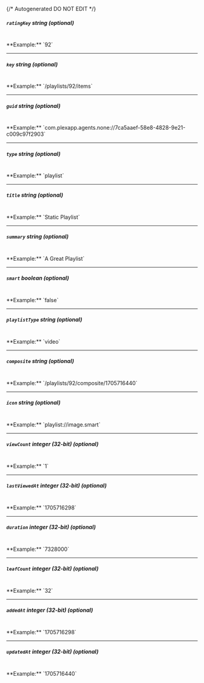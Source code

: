 {/* Autogenerated DO NOT EDIT  */}
##### `ratingKey` _string (optional)_
<br/>
**Example:** `92`

---
##### `key` _string (optional)_
<br/>
**Example:** `/playlists/92/items`

---
##### `guid` _string (optional)_
<br/>
**Example:** `com.plexapp.agents.none://7ca5aaef-58e8-4828-9e21-c009c97f2903`

---
##### `type` _string (optional)_
<br/>
**Example:** `playlist`

---
##### `title` _string (optional)_
<br/>
**Example:** `Static Playlist`

---
##### `summary` _string (optional)_
<br/>
**Example:** `A Great Playlist`

---
##### `smart` _boolean (optional)_
<br/>
**Example:** `false`

---
##### `playlistType` _string (optional)_
<br/>
**Example:** `video`

---
##### `composite` _string (optional)_
<br/>
**Example:** `/playlists/92/composite/1705716440`

---
##### `icon` _string (optional)_
<br/>
**Example:** `playlist://image.smart`

---
##### `viewCount` _integer (32-bit) (optional)_
<br/>
**Example:** `1`

---
##### `lastViewedAt` _integer (32-bit) (optional)_
<br/>
**Example:** `1705716298`

---
##### `duration` _integer (32-bit) (optional)_
<br/>
**Example:** `7328000`

---
##### `leafCount` _integer (32-bit) (optional)_
<br/>
**Example:** `32`

---
##### `addedAt` _integer (32-bit) (optional)_
<br/>
**Example:** `1705716298`

---
##### `updatedAt` _integer (32-bit) (optional)_
<br/>
**Example:** `1705716440`


